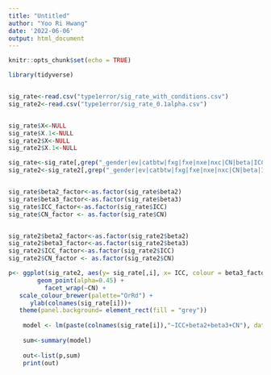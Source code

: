 ```yaml
---
title: "Untitled"
author: "Yoo Ri Hwang"
date: '2022-06-06'
output: html_document
---
```


```r
knitr::opts_chunk$set(echo = TRUE)
```
```r
library(tidyverse)


sig_rate<-read.csv("type1error/sig_rate_with_conditions.csv")
sig_rate2<-read.csv("type1error/sig_rate_0.1alpha.csv")


sig_rate$X<-NULL
sig_rate$X.1<-NULL
sig_rate2$X<-NULL
sig_rate2$X.1<-NULL

sig_rate<-sig_rate[,grep("_gender|ev|catbtw|fxg|fxe|nxe|nxc|CN|beta|ICC",names(sig_rate))]
sig_rate2<-sig_rate2[,grep("_gender|ev|catbtw|fxg|fxe|nxe|nxc|CN|beta|ICC",names(sig_rate2))]


sig_rate$beta2_factor<-as.factor(sig_rate$beta2)
sig_rate$beta3_factor<-as.factor(sig_rate$beta3)
sig_rate$ICC_factor<-as.factor(sig_rate$ICC)
sig_rate$CN_factor <- as.factor(sig_rate$CN)


sig_rate2$beta2_factor<-as.factor(sig_rate2$beta2)
sig_rate2$beta3_factor<-as.factor(sig_rate2$beta3)
sig_rate2$ICC_factor<-as.factor(sig_rate2$ICC)
sig_rate2$CN_factor <- as.factor(sig_rate2$CN)

```
```r
p<- ggplot(sig_rate2, aes(y= sig_rate[,i], x= ICC, colour = beta3_factor, size = beta2))+
        geom_point(alpha=0.45) +
          facet_wrap(~CN) +
   scale_colour_brewer(palette="OrRd") + 
      ylab(colnames(sig_rate[i]))+
   theme(panel.background= element_rect(fill = "grey"))
 
    model <- lm(paste(colnames(sig_rate[i]),"~ICC+beta2+beta3+CN"), data=sig_rate)
    
    sum<-summary(model)
    
    out<-list(p,sum)
    print(out)

```
